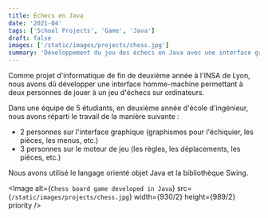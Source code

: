 ```yaml
---
title: Échecs en Java
date: '2021-04'
tags: ['School Projects', 'Game', 'Java']
draft: false
images: ['/static/images/projects/chess.jpg']
summary: 'Développement du jeu des échecs en Java avec une interface graphique'
---
```


Comme projet d'informatique de fin de deuxième année à l'INSA de Lyon,
nous avons dû développer une interface homme-machine permettant à deux personnes de jouer à un jeu d'échecs sur ordinateurs.

Dans une équipe de 5 étudiants, en deuxième année d'école d'ingénieur, nous avons réparti le travail de la manière suivante :
- 2 personnes sur l'interface graphique (graphismes pour l'échiquier, les pièces, les menus, etc.)
- 3 personnes sur le moteur de jeu (les règles, les déplacements, les pièces, etc.)

Nous avons utilisé le langage orienté objet Java et la bibliothèque Swing.

<Image
  alt={`Chess board game developed in Java`}
  src={`/static/images/projects/chess.jpg`}
  width={930/2}
  height={989/2}
  priority
/>

